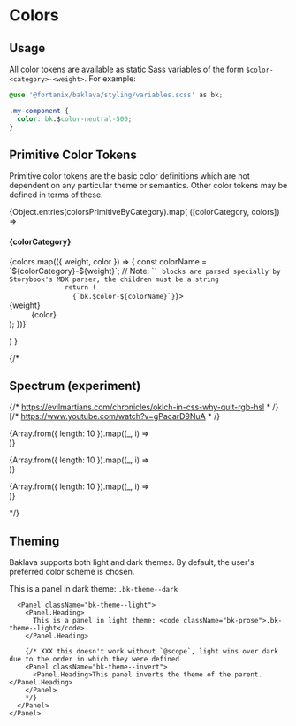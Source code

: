 






<Meta title="Docs/Colors"/>

# Colors

## Usage

All color tokens are available as static Sass variables of the form `$color-<category>-<weight>`. For example:

```css
@use '@fortanix/baklava/styling/variables.scss' as bk;

.my-component {
  color: bk.$color-neutral-500;
}
```

## Primitive Color Tokens

Primitive color tokens are the basic color definitions which are not dependent on any particular theme or semantics. Other color tokens may be defined in terms of these.

<Unstyled>
  <div className={cl['primitive-colors']}>
    {Object.entries(colorsPrimitiveByCategory).map(
      ([colorCategory, colors]) =>
        <section key={colorCategory} className={cl['color-category']}>
          <H4>{colorCategory}</H4>
          <dl className={cl['colors-list']}>
            {colors.map(({ weight, color }) => {
              const colorName = `${colorCategory}-${weight}`;
              // Note: `<code>` blocks are parsed specially by Storybook's MDX parser, the children must be a string
              return (
                <TooltipProvider key={colorName} tooltip={<code className="bk-prose">{`bk.$color-${colorName}`}</code>}>
                  <div className={cl['color']} tabIndex={1} style={{ '--color': color }}>
                    <dt>{weight}</dt>
                    <dd>{color}</dd>
                  </div>
                </TooltipProvider>
              );
            })}
          </dl>
        </section>
      )
    }
  </div>
</Unstyled>

{/*
## Spectrum (experiment)

{/* https://evilmartians.com/chronicles/oklch-in-css-why-quit-rgb-hsl * /}
[/* https://www.youtube.com/watch?v=gPacarD9NuA * /}
<section className={cl['color-category']}>
  <dl className={cx(cl['colors-list'], cl['color-spectrum'])} style={{ '--item-size': '4rem', gap: 0 }}>
    {Array.from({ length: 10 }).map((_, i) =>
      <div key={i} className={cl['color']} style={{ background: `oklab(calc(20% + ${i/9} * 60%) -50% 0)` }}>
        <dt></dt>
        <dd></dd>
      </div>
    )}
  </dl>
  <dl className={cx(cl['colors-list'], cl['color-spectrum'])} style={{ '--item-size': '4rem', gap: 0 }}>
    {Array.from({ length: 10 }).map((_, i) =>
      <div key={i} className={cl['color']} style={{ background: `oklab(calc(20% + ${i/9} * 60%) 0% -60%)` }}>
        <dt></dt>
        <dd></dd>
      </div>
    )}
  </dl>
    <dl className={cx(cl['colors-list'], cl['color-spectrum'])} style={{ '--item-size': '4rem', gap: 0 }}>
    {Array.from({ length: 10 }).map((_, i) =>
      <div key={i} className={cl['color']} style={{ background: `oklab(calc(20% + ${i/9} * 60%) 0% 0%)` }}>
        <dt></dt>
        <dd></dd>
      </div>
    )}
  </dl>
</section>
*/}


## Theming

Baklava supports both light and dark themes. By default, the user's preferred color scheme is chosen.

<Unstyled>
  <div className={cl['theme-demo']}>
    <Panel className="bk-theme--dark">
      <Panel.Heading>
        This is a panel in dark theme: <code className="bk-prose">.bk-theme--dark</code>
      </Panel.Heading>
      
      <Panel className="bk-theme--light">
        <Panel.Heading>
          This is a panel in light theme: <code className="bk-prose">.bk-theme--light</code>
        </Panel.Heading>
        
        {/* XXX this doesn't work without `@scope`, light wins over dark due to the order in which they were defined
        <Panel className="bk-theme--invert">
          <Panel.Heading>This panel inverts the theme of the parent.</Panel.Heading>
        </Panel>
        */}
      </Panel>
    </Panel>
  </div>
</Unstyled>
